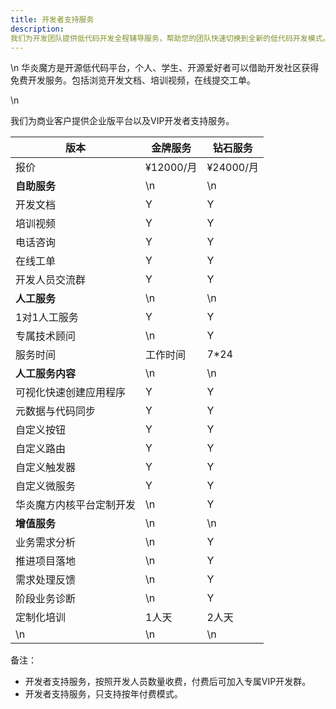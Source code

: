 ```yaml
---
title: 开发者支持服务
description: 
我们为开发团队提供低代码开发全程辅导服务，帮助您的团队快速切换到全新的低代码开发模式。
---
```


 \n 华炎魔方是开源低代码平台，个人、学生、开源爱好者可以借助开发社区获得免费开发服务。包括浏览开发文档、培训视频，在线提交工单。

 \n 

我们为商业客户提供企业版平台以及VIP开发者支持服务。

| 版本 | 金牌服务 | 钻石服务 |
|----|----|----|
| 报价 | ¥12000/月 | ¥24000/月 |
| **自助服务** |  \n  |  \n  |
| 开发文档 | Y | Y |
| 培训视频 | Y | Y |
| 电话咨询 | Y | Y |
| 在线工单 | Y | Y |
| 开发人员交流群 | Y | Y |
| **人工服务** |  \n  |  \n  |
| 1对1人工服务 | Y | Y |
| 专属技术顾问 |  \n  | Y |
| 服务时间 | 工作时间 | 7\*24 |
| **人工服务内容** |  \n  |  \n  |
| 可视化快速创建应用程序 | Y | Y |
| 元数据与代码同步 | Y | Y |
| 自定义按钮 | Y | Y |
| 自定义路由 | Y | Y |
| 自定义触发器 | Y | Y |
| 自定义微服务 | Y | Y |
| 华炎魔方内核平台定制开发 |  \n  | Y |
| **增值服务** |  \n  |  \n  |
| 业务需求分析 |  \n  | Y |
| 推进项目落地 |  \n  | Y |
| 需求处理反馈 |  \n  | Y |
| 阶段业务诊断 |  \n  | Y |
| 定制化培训 | 1人天 | 2人天 |
|  \n  |  \n  |  \n  |

备注：

* 开发者支持服务，按照开发人员数量收费，付费后可加入专属VIP开发群。
* 开发者支持服务，只支持按年付费模式。

